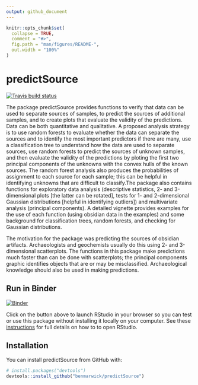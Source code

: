 ```yaml
---
output: github_document
---
```


<!-- README.md is generated from README.Rmd. Please edit that file -->

```r
knitr::opts_chunk$set(
  collapse = TRUE,
  comment = "#>",
  fig.path = "man/figures/README-",
  out.width = "100%"
)
```
# predictSource

<!-- badges: start -->
[![Travis build status](https://travis-ci.org/benmarwick/predictSource.svg?branch=master)](https://travis-ci.org/benmarwick/predictSource)
<!-- badges: end -->

The package predictSource provides functions to verify that data can be used to separate sources of samples, to predict the sources of additional samples, and to create plots that evaluate the validity of the predictions.  Data can be both quantitative and qualitative.  A proposed analysis strategy is to use random forests to evaluate whether the data can separate the sources and to identify the most important predictors if there are many, use a classification tree to understand how the data are used to separate sources, use random forests to predict the sources of unknown samples, and then evaluate the validity of the predictions by ploting the first two principal components of the unknowns with the convex hulls of the known sources.  The random forest analysis also produces the probabilities of assignment to each source for each sample; this can be helpful in identifying unknowns that are difficult to classify.The package also contains functions for exploratory data analysis (descriptive statistics, 2- and 3-dimensional plots [the latter can be rotated], tests for 1- and 2-dimensional Gaussian distributions [helpful in identifying outliers]) and multivariate analysis (principal components). A detailed vignette provides examples for the use of each function (using obsidian data in the examples) and some background for classification trees, random forests, and checking for Gaussian distributions.

The motivation for the package was predicting the sources of obsidian artifacts. Archaeologists and geochemists usually do this using 2- and 3-dimensional scatterplots. The functions in this package make predictions much faster than can be done with scatterplots; the principal components graphic identifies objects that are or may be misclassified. Archaeological knowledge should also be used in making predictions.

## Run in Binder

[![Binder](http://mybinder.org/badge.svg)](http://mybinder.org/v2/gh/benmarwick/predictSource/master)

Click on the button above to launch RStudio in your browser so you can test or use this package without installing it locally on your computer. See these [instructions](https://github.com/rocker-org/binder#opening-rstudio-once-binder-launches) for full details on how to to open RStudio.

## Installation

You can install predictSource from GitHub with:

```r
# install.packages("devtools")
devtools::install_github("benmarwick/predictSource")
```

